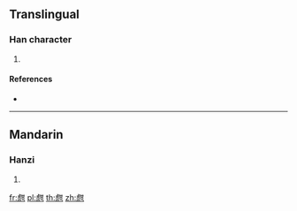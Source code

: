 {{character info/new}}
==Translingual==

===Han character===
{{Han char|rn=99|rad=甘|as=08|sn=13|four=24217|canj=YUTM|ids=⿺虎甘}}

# {{defn|Han|sort=甘08}}

====References====
* {{Han ref|kx=0754.150|dkj=21658|dj=1161.080|hdz=42823.030|uh=751D|ud=29981|bh=DEC3|bd=57027}}

----

==Mandarin==

===Hanzi===
{{cmn-hanzi|pin=[[hān]] ([[han1]])|wg=han<sup>1</sup>}}

# {{defn|lang=cmn|sort=甘08}}

[[fr:甝]]
[[pl:甝]]
[[th:甝]]
[[zh:甝]]